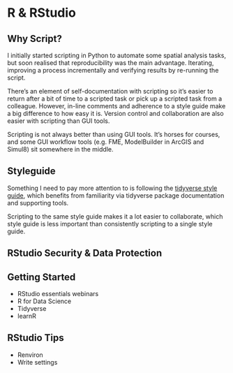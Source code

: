 # R & RStudio {#r}

## Why Script?

I initially started scripting in Python to automate some spatial analysis tasks, but soon realised that reproducibility was the main advantage. Iterating, improving a process incrementally and verifying  results by re-running the script. 

There's an element of self-documentation with scripting so it's easier to return after a bit of time to a scripted task or pick up a scripted task from a colleague. However, in-line comments and adherence to a style guide make a big difference to how easy it is. Version control and collaboration are also easier with scripting than GUI tools.

Scripting is not always better than using GUI tools. It's horses for courses, and some GUI workflow tools (e.g. FME, ModelBuilder in ArcGIS and Simul8) sit somewhere in the middle.

## Styleguide

Something I need to pay more attention to is following the [tidyverse style guide](https://style.tidyverse.org/), which benefits from familiarity via tidyverse package documentation and supporting tools.

Scripting to the same style guide makes it a lot easier to collaborate, which style guide is less important than consistently scripting to a single style guide.

## RStudio Security & Data Protection



## Getting Started

- RStudio essentials webinars
- R for Data Science
- Tidyverse
- learnR

## RStudio Tips

- Renviron
- Write settings 

